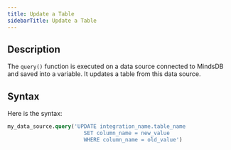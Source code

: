 ```yaml
---
title: Update a Table
sidebarTitle: Update a Table
---
```


## Description

The `query()` function is executed on a data source connected to MindsDB and saved into a variable. It updates a table from this data source.

## Syntax

Here is the syntax:

```sql
my_data_source.query('UPDATE integration_name.table_name
                        SET column_name = new_value
                        WHERE column_name = old_value')
```
